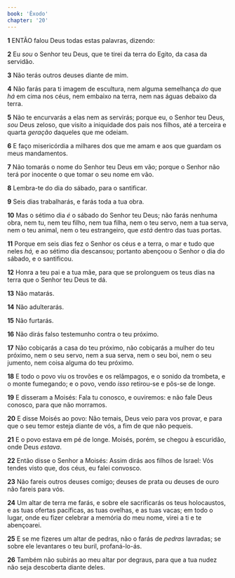 ```yaml
---
book: 'Êxodo'
chapter: '20'
---
```


**1** ENTÃO falou Deus todas estas palavras, dizendo:

**2** Eu _sou_ o Senhor teu Deus, que te tirei da terra do Egito, da casa da servidão.

**3** Não terás outros deuses diante de mim.

**4** Não farás para ti imagem de escultura, nem alguma semelhança _do_ que _há_ em cima nos céus, nem embaixo na terra, nem nas águas debaixo da terra.

**5** Não te encurvarás a elas nem as servirás; porque eu, o Senhor teu Deus, _sou_ Deus zeloso, que visito a iniquidade dos pais nos filhos, até a terceira e quarta _geração_ daqueles que me odeiam.

**6** E faço misericórdia a milhares dos que me amam e aos que guardam os meus mandamentos.

**7** Não tomarás o nome do Senhor teu Deus em vão; porque o Senhor não terá por inocente o que tomar o seu nome em vão.

**8** Lembra-te do dia do sábado, para o santificar.

**9** Seis dias trabalharás, e farás toda a tua obra.

**10** Mas o sétimo dia _é_ o sábado do Senhor teu Deus; não farás nenhuma obra, nem tu, nem teu filho, nem tua filha, nem o teu servo, nem a tua serva, nem o teu animal, nem o teu estrangeiro, que _está_ dentro das tuas portas.

**11** Porque em seis dias fez o Senhor os céus e a terra, o mar e tudo que neles _há,_ e ao sétimo dia descansou; portanto abençoou o Senhor o dia do sábado, e o santificou.

**12** Honra a teu pai e a tua mãe, para que se prolonguem os teus dias na terra que o Senhor teu Deus te dá.

**13** Não matarás.

**14** Não adulterarás.

**15** Não furtarás.

**16** Não dirás falso testemunho contra o teu próximo.

**17** Não cobiçarás a casa do teu próximo, não cobiçarás a mulher do teu próximo, nem o seu servo, nem a sua serva, nem o seu boi, nem o seu jumento, nem coisa alguma do teu próximo.

**18** E todo o povo viu os trovões e os relâmpagos, e o sonido da trombeta, e o monte fumegando; e o povo, vendo _isso_ retirou-se e pôs-se de longe.

**19** E disseram a Moisés: Fala tu conosco, e ouviremos: e não fale Deus conosco, para que não morramos.

**20** E disse Moisés ao povo: Não temais, Deus veio para vos provar, e para que o seu temor esteja diante de vós, a fim de que não pequeis.

**21** E o povo estava em pé de longe. Moisés, porém, se chegou à escuridão, onde Deus _estava_.

**22** Então disse o Senhor a Moisés: Assim dirás aos filhos de Israel: Vós tendes visto que, dos céus, eu falei convosco.

**23** Não fareis outros deuses comigo; deuses de prata ou deuses de ouro não fareis para vós.

**24** Um altar de terra me farás, e sobre ele sacrificarás os teus holocaustos, e as tuas ofertas pacíficas, as tuas ovelhas, e as tuas vacas; em todo o lugar, onde eu fizer celebrar a memória do meu nome, virei a ti e te abençoarei.

**25** E se me fizeres um altar de pedras, não o farás de _pedras_ lavradas; se sobre ele levantares o teu buril, profaná-lo-ás.

**26** Também não subirás ao meu altar por degraus, para que a tua nudez não seja descoberta diante deles.
